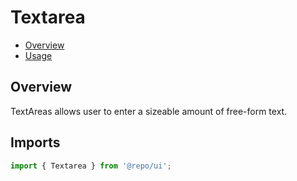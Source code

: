 

<Meta of={TextareaStories} />

# Textarea

- [Overview](#overview)
- [Usage](#usage)

## Overview

TextAreas allows user to enter a sizeable amount of free-form text.

## Imports

```js
import { Textarea } from '@repo/ui';
```
